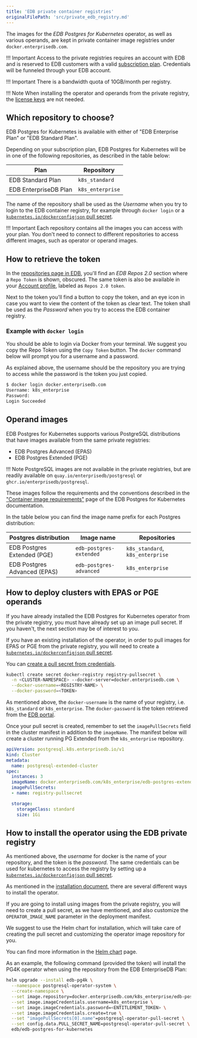```yaml
---
title: 'EDB private container registries'
originalFilePath: 'src/private_edb_registry.md'
---
```


The images for the *EDB Postgres for Kubernetes* operator, as well as various
operands, are kept in private container image registries under
`docker.enterprisedb.com`.

!!! Important
    Access to the private registries requires an account with EDB and is
    reserved to EDB customers with a valid [subscription plan](https://www.enterprisedb.com/products/plans-comparison#selfmanagedenterpriseplan).
    Credentials will be funneled through your EDB account.

!!! Important
    There is a bandwidth quota of 10GB/month per registry.

!!! Note
    When installing the operator and operands from the private registry, the
    [license keys](./license_keys.md) are not needed.

## Which repository to choose?

EDB Postgres for Kubernetes is available with either of
"EDB Enterprise Plan" or "EDB Standard Plan".

Depending on your subscription plan, EDB Postgres for Kubernetes
will be in one of the following repositories, as described in the table below:

| Plan                  | Repository       |
| --------------------- | ---------------- |
| EDB Standard Plan     | `k8s_standard`   |
| EDB EnterpriseDB Plan | `k8s_enterprise` |

The name of the repository shall be used as the *Username* when you try to
login to the EDB container registry, for example through `docker login` or a
[`kubernetes.io/dockerconfigjson` pull secret](https://kubernetes.io/docs/concepts/configuration/secret/#secret-types).

!!! Important
    Each repository contains all the images you can access with your plan.
    You don't need to connect to different repositories to access different
    images, such as operator or operand images.

## How to retrieve the token

In the [repositories page in EDB](https://www.enterprisedb.com/repos-downloads),
you'll find an *EDB Repos 2.0* section where a `Repo Token` is shown, obscured.
The same token is also be available in your
[Account profile](https://www.enterprisedb.com/accounts/profile), labeled
as `Repos 2.0 token`.

Next to the token you'll find a button to copy the token, and an eye icon
in case you want to view the content of the token as clear text.
The token shall be used as the *Password* when you try to access the EDB
container registry.

### Example with `docker login`

You should be able to login via Docker from your terminal. We suggest you
copy the Repo Token using the `Copy Token` button. The `docker` command below
will prompt you for a username and a password.

As explained above, the username should be the repository you are trying to
access while the password is the token you just copied.

```sh
$ docker login docker.enterprisedb.com  
Username: k8s_enterprise
Password: 
Login Succeeded
```

## Operand images

EDB Postgres for Kubernetes supports various PostgreSQL distributions that have
images available from the same private registries:

-   EDB Postgres Advanced (EPAS)
-   EDB Postgres Extended (PGE)

!!! Note
    PostgreSQL images are not available in the private registries, but are
    readily available on `quay.io/enterprisedb/postgresql` or
    `ghcr.io/enterprisedb/postgresql`.

These images follow the requirements and the conventions described in the
["Container image requirements"](/postgres_for_kubernetes/latest/container_images/)
page of the EDB Postgres for Kubernetes documentation.

In the table below you can find the image name prefix for each Postgres distribution:

| Postgres distribution        | Image name              | Repositories                     |
| ---------------------------- | ----------------------- | -------------------------------- |
| EDB Postgres Extended (PGE)  | `edb-postgres-extended` | `k8s_standard`, `k8s_enterprise` |
| EDB Postgres Advanced (EPAS) | `edb-postgres-advanced` | `k8s_enterprise`                 |

## How to deploy clusters with EPAS or PGE operands

If you have already installed the EDB Postgres for Kubernetes operator from the
private registry, you must have already set up an image pull secret. If you
haven't, the next section may be of interest to you.

If you have an existing installation of the operator, in order to pull images
for EPAS or PGE from the private registry, you will need to create a
[`kubernetes.io/dockerconfigjson` pull secret](https://kubernetes.io/docs/concepts/configuration/secret/#secret-types).

You can
[create a pull secret from credentials](https://kubernetes.io/docs/tasks/configure-pod-container/pull-image-private-registry/#create-a-secret-by-providing-credentials-on-the-command-line).

```sh
kubectl create secret docker-registry registry-pullsecret \
  -n <CLUSTER-NAMESPACE> --docker-server=docker.enterprisedb.com \
  --docker-username=<REGISTRY-NAME> \
  --docker-password=<TOKEN>
```

As mentioned above, the `docker-username` is the name of your registry, i.e.
`k8s_standard` or `k8s_enterprise`. The `docker-password` is the token retrieved
from the [EDB portal](#how-to-retrieve-the-token).

Once your pull secret is created, remember to set the `imagePullSecrets` field
in the cluster manifest in addition to the `imageName`.
The manifest below will create a cluster running PG Extended from the
`k8s_enterprise` repository.

```yaml
apiVersion: postgresql.k8s.enterprisedb.io/v1
kind: Cluster
metadata:
  name: postgresql-extended-cluster
spec:
  instances: 3
  imageName: docker.enterprisedb.com/k8s_enterprise/edb-postgres-extended:16.2
  imagePullSecrets:
  - name: registry-pullsecret

  storage:
    storageClass: standard
    size: 1Gi
```

## How to install the operator using the EDB private registry

As mentioned above, the *username* for docker is the name of your repository,
and the token is the *password*.
The same credentials can be used for kubernetes to access the registry by
setting up a [`kubernetes.io/dockerconfigjson` pull secret](https://kubernetes.io/docs/concepts/configuration/secret/#secret-types).

As mentioned in the [installation document](./installation_upgrade.md), there
are several different ways to install the operator.

If you are going to install using images from the private registry, you will
need to create a pull secret, as we have mentioned, and also customize the
`OPERATOR_IMAGE_NAME` parameter in the deployment manifest.

We suggest to use the Helm chart for installation, which will take care of
creating the pull secret and customizing the operator image repository
for you.

You can find more information in the [Helm chart](https://github.com/EnterpriseDB/edb-postgres-for-kubernetes-charts) page.

As an example, the following command (provided the token) will install the PG4K
operator when using the repository from the EDB EnterpriseDB Plan:

```sh
helm upgrade --install edb-pg4k \
  --namespace postgresql-operator-system \
  --create-namespace \
  --set image.repository=docker.enterprisedb.com/k8s_enterprise/edb-postgres-for-kubernetes \
  --set image.imageCredentials.username=k8s_enterprise \
  --set image.imageCredentials.password=<ENTITLEMENT_TOKEN> \
  --set image.imageCredentials.create=true \
  --set "imagePullSecrets[0].name"=postgresql-operator-pull-secret \
  --set config.data.PULL_SECRET_NAME=postgresql-operator-pull-secret \
  edb/edb-postgres-for-kubernetes
```
